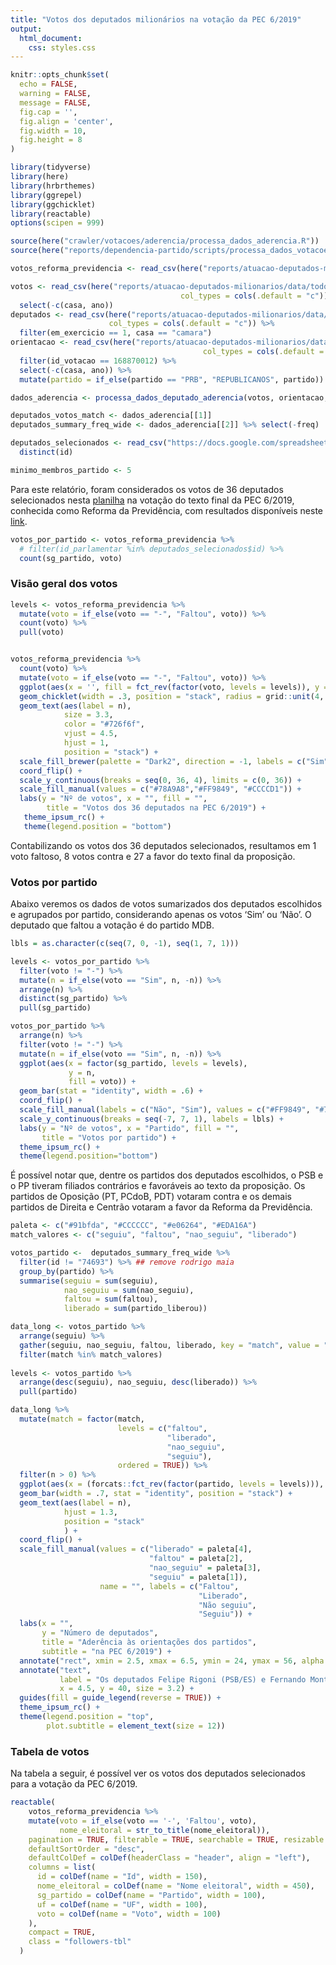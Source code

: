 ```yaml
---
title: "Votos dos deputados milionários na votação da PEC 6/2019"
output: 
  html_document:
    css: styles.css
---
```


```r
knitr::opts_chunk$set(
  echo = FALSE,
  warning = FALSE,
  message = FALSE,
  fig.cap = '',
  fig.align = 'center',
  fig.width = 10,
  fig.height = 8
)
```

```r
library(tidyverse)
library(here)
library(hrbrthemes)
library(ggrepel)
library(ggchicklet)
library(reactable)
options(scipen = 999)

source(here("crawler/votacoes/aderencia/processa_dados_aderencia.R"))
source(here("reports/dependencia-partido/scripts/processa_dados_votacoes.R"))

votos_reforma_previdencia <- read_csv(here("reports/atuacao-deputados-milionarios/data/votos_pec_6_2019.csv"))

votos <- read_csv(here("reports/atuacao-deputados-milionarios/data/todos_votos_pec_6_2019.csv"),
                                      col_types = cols(.default = "c")) %>% 
  select(-c(casa, ano))
deputados <- read_csv(here("reports/atuacao-deputados-milionarios/data/parlamentares.csv"), 
                      col_types = cols(.default = "c")) %>% 
  filter(em_exercicio == 1, casa == "camara")
orientacao <- read_csv(here("reports/atuacao-deputados-milionarios/data/orientacoes_pec_6_2019.csv"),
                                           col_types = cols(.default = "c")) %>% 
  filter(id_votacao == 168870012) %>% 
  select(-c(casa, ano)) %>% 
  mutate(partido = if_else(partido == "PRB", "REPUBLICANOS", partido))
```


```r
dados_aderencia <- processa_dados_deputado_aderencia(votos, orientacao, deputados, filtrar = FALSE)

deputados_votos_match <- dados_aderencia[[1]]
deputados_summary_freq_wide <- dados_aderencia[[2]] %>% select(-freq)

deputados_selecionados <- read_csv("https://docs.google.com/spreadsheets/d/e/2PACX-1vShw-2Or9QH4WzRagrBxvWC9eqBRCiYaKkgV7YUlExxb8spHNW6k-VCeDmnv1peK7caIVdyBuW6V_kG/pub?gid=0&single=true&output=csv", col_types = cols(.default = "c")) %>% 
  distinct(id)

minimo_membros_partido <- 5
```

Para este relatório, foram considerados os votos de 36 deputados selecionados nesta [planilha](https://docs.google.com/spreadsheets/d/1C9qAgH7blB-PITp1W-TTDyyp3m76P8hKJWpUwPdGVmk/edit?usp=sharing) na votação do texto final da PEC 6/2019, conhecida como Reforma da Previdência, com resultados disponíveis neste [link](https://www.camara.leg.br/internet/votacao/mostraVotacao.asp?ideVotacao=9002&numLegislatura=56&codCasa=1&numSessaoLegislativa=1&indTipoSessaoLegislativa=O&numSessao=207&indTipoSessao=E&tipo=partido).


```r
votos_por_partido <- votos_reforma_previdencia %>% 
  # filter(id_parlamentar %in% deputados_selecionados$id) %>% 
  count(sg_partido, voto)
```

### Visão geral dos votos
```r
levels <- votos_reforma_previdencia %>%
  mutate(voto = if_else(voto == "-", "Faltou", voto)) %>%
  count(voto) %>%
  pull(voto)


votos_reforma_previdencia %>%
  count(voto) %>%
  mutate(voto = if_else(voto == "-", "Faltou", voto)) %>%
  ggplot(aes(x = '', fill = fct_rev(factor(voto, levels = levels)), y = n)) +
  geom_chicklet(width = .3, position = "stack", radius = grid::unit(4, "pt")) +
  geom_text(aes(label = n),
            size = 3.3,
            color = "#726f6f",
            vjust = 4.5,
            hjust = 1,
            position = "stack") +
  scale_fill_brewer(palette = "Dark2", direction = -1, labels = c("Sim", "Não", "Faltou")) +
  coord_flip() +
  scale_y_continuous(breaks = seq(0, 36, 4), limits = c(0, 36)) +
  scale_fill_manual(values = c("#78A9A8","#FF9849", "#CCCCD1")) +
  labs(y = "Nº de votos", x = "", fill = "",
        title = "Votos dos 36 deputados na PEC 6/2019") +
   theme_ipsum_rc() +
   theme(legend.position = "bottom")

```
Contabilizando os votos dos 36 deputados selecionados, resultamos em 1 voto faltoso, 8 votos contra e 27 a favor do texto final da proposição.

### Votos por partido

Abaixo veremos os dados de votos sumarizados dos deputados escolhidos e agrupados por partido, considerando apenas os votos 'Sim' ou 'Não'. O deputado que faltou a votação é do partido MDB.

```r
lbls = as.character(c(seq(7, 0, -1), seq(1, 7, 1)))

levels <- votos_por_partido %>%
  filter(voto != "-") %>%
  mutate(n = if_else(voto == "Sim", n, -n)) %>% 
  arrange(n) %>% 
  distinct(sg_partido) %>% 
  pull(sg_partido)

votos_por_partido %>%
  arrange(n) %>% 
  filter(voto != "-") %>% 
  mutate(n = if_else(voto == "Sim", n, -n)) %>% 
  ggplot(aes(x = factor(sg_partido, levels = levels), 
             y = n, 
             fill = voto)) + 
  geom_bar(stat = "identity", width = .6) +
  coord_flip() +
  scale_fill_manual(labels = c("Não", "Sim"), values = c("#FF9849", "#78A9A8")) +  
  scale_y_continuous(breaks = seq(-7, 7, 1), labels = lbls) +
  labs(y = "Nº de votos", x = "Partido", fill = "", 
       title = "Votos por partido") +
  theme_ipsum_rc() +
  theme(legend.position="bottom")
```

É possível notar que, dentre os partidos dos deputados escolhidos, o PSB e o PP tiveram filiados contrários e favoráveis ao texto da proposição. Os partidos de Oposição (PT, PCdoB, PDT) votaram contra e os demais partidos de Direita e Centrão votaram a favor da Reforma da Previdência. 

```r
paleta <- c("#91bfda", "#CCCCCC", "#e06264", "#EDA16A")
match_valores <- c("seguiu", "faltou", "nao_seguiu", "liberado")

votos_partido <-  deputados_summary_freq_wide %>% 
  filter(id != "74693") %>% ## remove rodrigo maia
  group_by(partido) %>% 
  summarise(seguiu = sum(seguiu),
            nao_seguiu = sum(nao_seguiu),
            faltou = sum(faltou),
            liberado = sum(partido_liberou)) 

data_long <- votos_partido %>% 
  arrange(seguiu) %>% 
  gather(seguiu, nao_seguiu, faltou, liberado, key = "match", value = "n") %>% 
  filter(match %in% match_valores)
  
levels <- votos_partido %>% 
  arrange(desc(seguiu), nao_seguiu, desc(liberado)) %>% 
  pull(partido)

data_long %>% 
  mutate(match = factor(match, 
                        levels = c("faltou",
                                   "liberado",
                                   "nao_seguiu",
                                   "seguiu"),
                        ordered = TRUE)) %>% 
  filter(n > 0) %>% 
  ggplot(aes(x = (forcats::fct_rev(factor(partido, levels = levels))), y = n, fill = match)) +
  geom_bar(width = .7, stat = "identity", position = "stack") +
  geom_text(aes(label = n),
            hjust = 1.3,
            position = "stack"
            ) +
  coord_flip() +
  scale_fill_manual(values = c("liberado" = paleta[4],
                               "faltou" = paleta[2], 
                               "nao_seguiu" = paleta[3],
                               "seguiu" = paleta[1]),
                    name = "", labels = c("Faltou",
                                          "Liberado",
                                          "Não seguiu",
                                          "Seguiu")) +
  labs(x = "", 
       y = "Número de deputados", 
       title = "Aderência às orientações dos partidos",
       subtitle = "na PEC 6/2019") + 
  annotate("rect", xmin = 2.5, xmax = 6.5, ymin = 24, ymax = 56, alpha = .2) + 
  annotate("text", 
           label = "Os deputados Felipe Rigoni (PSB/ES) e Fernando Monteiro (PP/PE)\nforam contrários às orientações de seus partidos.\nSergio Souza (PR) foi um dos faltosos do MDB.",
           x = 4.5, y = 40, size = 3.2) +
  guides(fill = guide_legend(reverse = TRUE)) +
  theme_ipsum_rc() +
  theme(legend.position = "top",
        plot.subtitle = element_text(size = 12))
```


### Tabela de votos

Na tabela a seguir, é possível ver os votos dos deputados selecionados para a votação da PEC 6/2019.

```r
reactable(
    votos_reforma_previdencia %>%   
    mutate(voto = if_else(voto == '-', 'Faltou', voto),
           nome_eleitoral = str_to_title(nome_eleitoral)),
    pagination = TRUE, filterable = TRUE, searchable = TRUE, resizable = TRUE,
    defaultSortOrder = "desc",
    defaultColDef = colDef(headerClass = "header", align = "left"),
    columns = list(
      id = colDef(name = "Id", width = 150),
      nome_eleitoral = colDef(name = "Nome eleitoral", width = 450),
      sg_partido = colDef(name = "Partido", width = 100),
      uf = colDef(name = "UF", width = 100),
      voto = colDef(name = "Voto", width = 100)
    ),
    compact = TRUE,
    class = "followers-tbl"
  )
```


